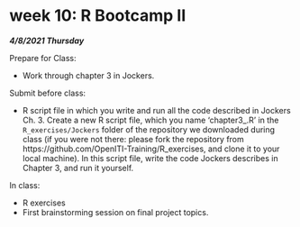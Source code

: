 # week 10: R Bootcamp II

***4/8/2021 Thursday***

Prepare for Class:

* Work through chapter 3 in Jockers.

Submit before class:

* R script file in which you write and run all the code described in Jockers Ch. 3. 
Create a new R script file, which you name 'chapter3_<your_name>.R' in the 
`R_exercises/Jockers` folder of the repository we downloaded during class 
(if you were not there: please fork the repository from
https://github.com/OpenITI-Training/R_exercises, and clone it to your local 
machine). In this script file, write the code Jockers describes in Chapter 3, 
and run it yourself.  

In class:

* R exercises
* First brainstorming session on final project topics.


